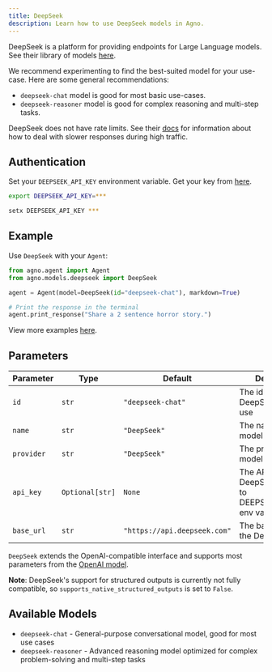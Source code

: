```yaml
---
title: DeepSeek
description: Learn how to use DeepSeek models in Agno.
---
```


DeepSeek is a platform for providing endpoints for Large Language models.
See their library of models [here](https://api-docs.deepseek.com/quick_start/pricing).

We recommend experimenting to find the best-suited model for your use-case. Here are some general recommendations:

- `deepseek-chat` model is good for most basic use-cases.
- `deepseek-reasoner` model is good for complex reasoning and multi-step tasks.

DeepSeek does not have rate limits. See their [docs](https://api-docs.deepseek.com/quick_start/rate_limit) for information about how to deal with slower responses during high traffic.

## Authentication

Set your `DEEPSEEK_API_KEY` environment variable. Get your key from [here](https://platform.deepseek.com/api_keys).

<CodeGroup>

```bash Mac
export DEEPSEEK_API_KEY=***
```

```bash Windows
setx DEEPSEEK_API_KEY ***
```

</CodeGroup>

## Example

Use `DeepSeek` with your `Agent`:

<CodeGroup>

```python agent.py
from agno.agent import Agent
from agno.models.deepseek import DeepSeek

agent = Agent(model=DeepSeek(id="deepseek-chat"), markdown=True)

# Print the response in the terminal
agent.print_response("Share a 2 sentence horror story.")

```

</CodeGroup>

<Note> View more examples [here](/examples/models/deepseek/basic). </Note>

## Parameters

| Parameter    | Type               | Default                                        | Description                                                           |
| ------------ | ------------------ | ---------------------------------------------- | --------------------------------------------------------------------- |
| `id`         | `str`              | `"deepseek-chat"`                              | The id of the DeepSeek model to use                                  |
| `name`       | `str`              | `"DeepSeek"`                                   | The name of the model                                                 |
| `provider`   | `str`              | `"DeepSeek"`                                   | The provider of the model                                             |
| `api_key`    | `Optional[str]`    | `None`                                         | The API key for DeepSeek (defaults to DEEPSEEK_API_KEY env var)      |
| `base_url`   | `str`              | `"https://api.deepseek.com"`                   | The base URL for the DeepSeek API                                     |

`DeepSeek` extends the OpenAI-compatible interface and supports most parameters from the [OpenAI model](/concepts/models/openai).

**Note**: DeepSeek's support for structured outputs is currently not fully compatible, so `supports_native_structured_outputs` is set to `False`.

## Available Models

- `deepseek-chat` - General-purpose conversational model, good for most use cases
- `deepseek-reasoner` - Advanced reasoning model optimized for complex problem-solving and multi-step tasks
